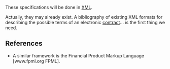 These specifications will be done in [[XML]].

Actually, they may already exist. A bibliography of existing XML formats for describing the possible terms of an electronic [[Contracts|contract]]... is the first thing we need.

== References ==

* A similar framework is the Financial Product Markup Language [www.fpml.org FPML].